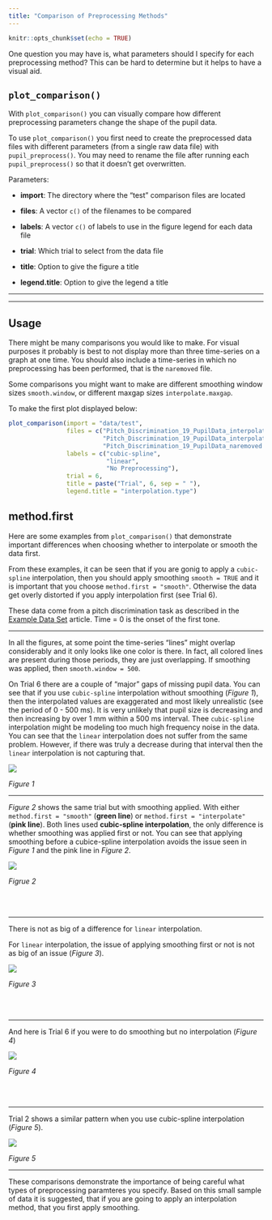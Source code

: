 ```yaml
---
title: "Comparison of Preprocessing Methods"
---
```


```r
knitr::opts_chunk$set(echo = TRUE)
```

One question you may have is, what parameters should I specify for each preprocessing method? This can be hard to determine but it helps to have a visual aid.

## `plot_comparison()`

With `plot_comparison()` you can visually compare how different preprocessing parameters change the shape of the pupil data.

To use `plot_comparison()` you first need to create the preprocessed data files with different parameters (from a single raw data file) with `pupil_preprocess()`. You may need to rename the file after running each `pupil_preprocess()` so that it doesn't get overwritten. 

Parameters:

* __import__: The directory where the "test" comparison files are located

* __files__:  A vector `c()` of the filenames to be compared

* __labels__:  A vector `c()` of labels to use in the figure legend for each data file

* __trial__: Which trial to select from the data file

* __title__: Option to give the figure a title

* __legend.title__: Option to give the legend a title

********

********

## Usage

There might be many comparisons you would like to make. For visual purposes it probably is best to not display more than three time-series on a graph at one time. You should also include a time-series in which no preprocessing has been performed, that is the `naremoved` file.

Some comparisons you might want to make are different smoothing window sizes `smooth.window`, or different maxgap sizes `interpolate.maxgap`.

To make the first plot displayed below:

```r
plot_comparison(import = "data/test", 
                files = c("Pitch_Discrimination_19_PupilData_interpolated_cubic-spline.txt",
                          "Pitch_Discrimination_19_PupilData_interpolated_linear.txt",
                          "Pitch_Discrimination_19_PupilData_naremoved.txt"),
                labels = c("cubic-spline",
                           "linear",
                           "No Preprocessing"), 
                trial = 6,
                title = paste("Trial", 6, sep = " "),
                legend.title = "interpolation.type")
```


## method.first

Here are some examples from `plot_comparison()` that demonstrate important differences when choosing whether to interpolate or smooth the data first.

From these examples, it can be seen that if you are gonig to apply a `cubic-spline` interpolation, then you should apply smoothing `smooth = TRUE` and it is important that you choose `method.first = "smooth"`. Otherwise the data get overly distorted if you apply interpolation first (see Trial 6).

These data come from a pitch discrimination task as described in the [Example Data Set](https://dr-jt.github.io/pupillometry/articles/Example%20Data%20Set.html) article. Time = 0 is the onset of the first tone.

********

In all the figures, at some point the time-series "lines" might overlap considerably and it only looks like one color is there. In fact, all colored lines are present during those periods, they are just overlapping. If smoothing was applied, then `smooth.window = 500`.

On Trial 6 there are a couple of "major" gaps of missing pupil data. You can see that if you use `cubic-spline` interpolation without smoothing (*Figure 1*), then the interpolated values are exaggerated and most likely unrealistic (see the period of 0 - 500 ms). It is very unlikely that pupil size is decreasing and then increasing by over 1 mm within a 500 ms interval. Thee `cubic-spline` interpolation might be modeling too much high frequency noise in the data. You can see that the `linear` interpolation does not suffer from the same problem. However, if there was truly a decrease during that interval then the `linear` interpolation is not capturing that.

<img src="../reference/figures/Trial6-interpolation.type.png" align = "center" />

*Figure 1*

********

*Figure 2* shows the same trial but with smoothing applied. With either `method.first = "smooth"` (**green line**) or `method.first = "interpolate"` (**pink line**). Both lines used **cubic-spline interpolation**, the only difference is whether smoothing was applied first or not. You can see that applying smoothing before a cubice-spline interpolation avoids the issue seen in *Figure 1* and the pink line in *Figure 2*.

<img src="../reference/figures/Trial6--cubic-spline-hann.png" align = "center" />

*Figrue 2*

<br><br>

********

There is not as big of a difference for `linear` interpolation. 

For `linear` interpolation, the issue of applying smoothing first or not is not as big of an issue (*Figure 3*).

<img src="../reference/figures/Trial6--linear-hann.png" align = "center" />

*Figure 3*

<br><br>

********

And here is Trial 6 if you were to do smoothing but no interpolation (*Figure 4*)

<img src="../reference/figures/Trial6-smooth.type.png" align = "center" />

*Figure 4*

<br><br>

********

Trial 2 shows a similar pattern when you use cubic-spline interpolation (*Figure 5*).

<img src="../reference/figures/Trial2--cubic-spline-hann.png" align = "center" />

*Figure 5*

********

These comparisons demonstrate the importance of being careful what types of preprocessing paramteres you specify. Based on this small sample of data it is suggested, that if you are going to apply an interpolation method, that you first apply smoothing.







